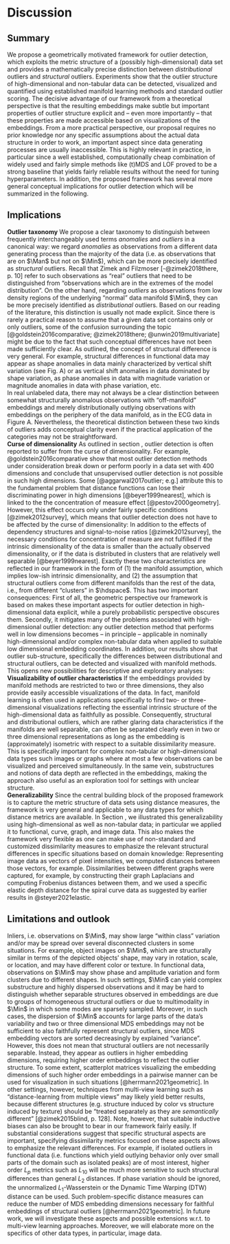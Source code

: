 # Discussion{#sec:discussion}

## Summary{#sec:discussion:implications}

We propose a geometrically motivated framework for outlier detection, which exploits the metric structure of a (possibly high-dimensional) data set and provides a mathematically precise distinction between *distributional* outliers and *structural* outliers. Experiments show that the outlier structure of high-dimensional and non-tabular data can be detected, visualized and quantified using established manifold learning methods and standard outlier scoring. The decisive advantage of our framework from a theoretical perspective is that the resulting embeddings make subtle but important properties of outlier structure explicit and -- even more importantly -- that these properties are made accessible based on visualizations of the embeddings. From a more practical perspective, our proposal requires no prior knowledge nor any specific assumptions about the actual data structure in order to work, an important aspect since data generating processes are usually inaccessible. This is highly relevant in practice, in particular since a well established, computationally cheap combination of widely used and fairly simple methods like (t)MDS and LOF proved to be a strong baseline that yields fairly reliable results without the need for tuning hyperparameters. In addition, the proposed framework has several more general conceptual implications for outlier detection which will be summarized in the following.

## Implications{#sec:disc:implications}
**Outlier taxonomy**  We propose a clear taxonomy to distinguish between frequently interchangeably used terms *anomalies* and *outliers* in a canonical way: we regard *anomalies* as observations from a different data generating process than the majority of the data (i.e. as observations that are on $\Man$ but not on $\Min$), which can be more precisely identified as *structural* outliers. Recall that Zimek and Filzmoser [-@zimek2018there, p. 10] refer to such observations as "real" outliers that need to be distinguished from "observations which are in the extremes of the model distribution". On the other hand, regarding *outliers* as observations from low density regions of the underlying "normal" data manifold $\Min$, they can be more precisely identified as *distributional* outliers. 
Based on our reading of the literature, this distinction is usually not made explicit. Since there is rarely a practical reason to assume that a given data set contains only \textit{distributional} or only \textit{structural} outliers, some of the confusion surrounding the topic [@goldstein2016comparative; @zimek2018there; @unwin2019multivariate] might be due to the fact that such conceptual differences have not been made sufficiently clear.
As outlined, the concept of structural difference is very general. For example, structural differences in functional data may appear as shape anomalies in data mainly characterized by vertical shift variation (see Fig. \ref{fig:outtypes} A) or as vertical shift anomalies in data dominated by shape variation, as phase anomalies in data with magnitude variation or magnitude anomalies in data with phase variation, etc.  
In real unlabeled data, there may not always be a clear distinction between somewhat structurally anomalous observations with "off-manifold" embeddings and merely distributionally outlying observations with embeddings on the periphery of the data manifold, as in the ECG data in Figure \ref{fig:fda-image-real} A. Nevertheless, the theoretical distinction between these two kinds of outliers adds conceptual clarity even if the practical application of the categories may not be straightforward.  
**Curse of dimensionality** As outlined in section \ref{sec:prelims:scope}, outlier detection is often reported to suffer from the curse of dimensionality. For example, @goldstein2016comparative show that most outlier detection methods under consideration break down or perform poorly in a data set with 400 dimensions and conclude that unsupervised outlier detection is not possible in such high dimensions. Some [@aggarwal2017outlier; e.g.] attribute this to the fundamental problem that distance functions can lose their discriminating power in high dimensions [@beyer1999nearest], which is linked to the the concentration of measure effect [@pestov2000geometry]. However, this effect occurs only under fairly specific conditions [@zimek2012survey], which means that outlier detection does not have to be affected by the curse of dimensionality: In addition to the effects of dependency structures and signal-to-noise ratios [@zimek2012survey], the necessary conditions for concentration of measure are not fulfilled if the intrinsic dimensionality of the data is smaller than the actually observed dimensionality, or if the data is distributed in clusters that are relatively well separable [@beyer1999nearest]. Exactly these two characteristics are reflected in our framework in the form of (1) the manifold assumption, which implies low-ish intrinsic dimensionality, and (2) the assumption that structural outliers come from different manifolds than the rest of the data, i.e., from different "clusters" in $\hdspace$. This has two important consequences: First of all, the geometric perspective our framework is based on makes these important aspects for outlier detection in high-dimensional data explicit, while a purely probabilistic perspective obscures them. Secondly, it mitigates many of the problems associated with high-dimensional outlier detection: any outlier detection method that performs well in low dimensions becomes -- in principle -- applicable in nominally high-dimensional and/or complex non-tabular data when applied to suitable low dimensional embedding coordinates.
In addition, our results show that outlier sub-structure, specifically the differences between distributional and structural outliers, can be detected and visualized with manifold methods. This opens new possibilities for descriptive and exploratory analyses:  
**Visualizability of outlier characteristics**  If the embeddings provided by manifold methods are restricted to two or three dimensions, they also provide easily accessible visualizations of the data. In fact, manifold learning is often used in applications specifically to find two- or three-dimensional visualizations reflecting the essential intrinsic structure of the high-dimensional data as faithfully as possible. Consequently, structural and distributional outliers, which are rather glaring data characteristics if the manifolds are well separable, can often be separated clearly even in two or three dimensional representations as long as  the embedding is (approximately) isometric with respect to a suitable dissimilarity measure. This is specifically important for complex non-tabular or high-dimensional data types such images or graphs where at most a few observations can be visualized and perceived simultaneously. In the same vein, substructures and notions of data depth are reflected in the embeddings, making the approach also useful as an exploration tool for settings with unclear structure.  
**Generalizability**  Since the central building block of the proposed framework is to capture the metric structure of data sets using distance measures, the framework is very general and applicable to any data types for which distance metrics are available. In Section \ref{sec:exps:qual}, we illustrated this generalizability using high-dimensional as well as non-tabular data; in particular we applied it to functional, curve, graph, and image data. This also makes the framework very flexible as one can make use of non-standard and customized dissimilarity measures to emphasize the relevant structural differences in specific situations based on domain knowledge: Representing image data as vectors of pixel intensities, we computed distances between those vectors, for example. Dissimilarities between different graphs were captured, for example, by constructing their graph Laplacians and computing Frobenius distances between them, and we used a specific elastic depth distance for the spiral curve data as suggested by earlier results in @steyer2021elastic. 

## Limitations and outlook{#sec:discussion:limitations}
Inliers, i.e. observations on $\Min$, may show large "within class" variation and/or may be spread over several disconnected clusters in some situations. For example, object images on $\Min$, which are structurally similar in terms of the depicted objects' shape, may vary in rotation, scale, or location, and may have different color or texture. In functional data, observations on $\Min$ may show phase and amplitude variation and form clusters due to different shapes. In such settings, $\Min$ can yield complex substructure and highly dispersed observations and it may be hard to distinguish whether separable structures observed in embeddings are due to groups of homogeneous structural outliers or due to multimodality in $\Min$ in which some modes are sparsely sampled. Moreover, in such cases, the dispersion of $\Min$ accounts for large parts of the data's variability and two or three dimensional MDS embeddings may not be sufficient to also faithfully represent structural outliers, since MDS embedding vectors are sorted decreasingly by explained "variance". However, this does not mean that structural outliers are not necessarily separable. Instead, they appear as outliers in higher embedding dimensions, requiring higher order embeddings to reflect the outlier structure. To some extent, scatterplot matrices visualizing the embedding dimensions of such higher order embeddings in a pairwise manner can be used for visualization in such situations [@herrmann2021geometric]. In other settings, however, techniques from multi-view learning such as "distance-learning from multiple views" may likely yield better results, because different structures (e.g. structure induced by color vs structure induced by texture) should be "treated separately as they are *semantically* different" [@zimek2015blind, p. 128]. Note, however, that suitable inductive biases can also be brought to bear in our framework fairly easily. If substantial considerations suggest that specific structural aspects are important, specifying dissimilarity metrics focused on these aspects allows to emphasize the relevant differences. For example, if isolated outliers in functional data (i.e. functions which yield outlying behavior only over small parts of the domain such as isolated peaks) are of most interest, higher order $L_p$ metrics such as $L_{10}$ will be much more sensitive to such structural differences than general $L_2$ distances. If phase variation should be ignored, the unnormalized $L_1$-Wasserstein or the Dynamic Time Warping (DTW) distance can be used. Such problem-specific distance measures can reduce the number of MDS embedding dimensions necessary for faithful embeddings of structural outliers [@herrmann2021geometric]. In future work, we will investigate these aspects and possible extensions w.r.t. to multi-view learning approaches. Moreover, we will elaborate more on the specifics of other data types, in particular, image data.

